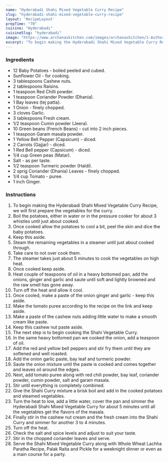---
name: "Hyderabadi Shahi Mixed Vegetable Curry Recipe"
slug: "hyderabadi-shahi-mixed-vegetable-curry-recipe"
layout: 'RecipeLayout'
prepTime: "70"
cuisine: "Hyderabadi"
cuisineSlug: "hyderabadi"
image: "https://www.archanaskitchen.com/images/archanaskitchen/1-Author/Lubna_Karim/Hyderababi_Shahi_Mixed_Vegetable_Curry.jpg"
excerpt: "To begin making the Hyderabadi Shahi Mixed Vegetable Curry Recipe, we will first prepare the vegetables for the curry"
---

### Ingredients

- 12 Baby Potatoes - boiled peeled and cubed.
- Sunflower Oil - for cooking.
- 3 tablespoons Cashew nuts.
- 2 tablespoons Raisins.
- 1 teaspoon Red Chilli powder.
- 1 teaspoon Coriander Powder (Dhania).
- 1 Bay leaves (tej patta).
- 1 Onion - finely chopped.
- 3 cloves Garlic.
- 3 tablespoons Fresh cream.
- 1/2 teaspoon Cumin powder (Jeera).
- 10 Green beans (French Beans) - cut into 2 inch pieces.
- 1 teaspoon Garam masala powder.
- 1 Yellow Bell Pepper (Capsicum) - diced.
- 2 Carrots (Gajjar) - diced.
- 1 Red Bell pepper (Capsicum) - diced.
- 1/4 cup Green peas (Matar).
- Salt - as per taste.
- 1/2 teaspoon Turmeric powder (Haldi).
- 2 sprig Coriander (Dhania) Leaves - finely chopped.
- 1/4 cup Tomato - puree.
- 1 inch Ginger.

### Instructions

1. To begin making the Hyderabadi Shahi Mixed Vegetable Curry Recipe, we will first prepare the vegetables for the curry.
1. Boil the potatoes, either in water or in the pressure cooker for about 3 whistles until just about cooked.
1. Once cooked allow the potatoes to cool a bit, peel the skin and dice the baby potatoes.
1. Keep this aside.
1. Steam the remaining vegetables in a steamer until just about cooked through.
1. Take care to not over cook them.
1. The steamer takes just about 5 minutes to cook the vegetables on high heat.
1. Once cooked keep aside.
1. Heat couple of teaspoons of oil in a heavy bottomed pan, add the onions, ginger and garlic and saute until soft and lightly browned and the raw smell has gone away.
1. Turn off the heat and allow it cool.
1. Once cooled, make a paste of the onion ginger and garlic - keep this aside.
1. Make the tomato puree according to the recipe on the link and keep aside.
1. Make a paste of the cashew nuts adding little water to make a smooth cream like paste.
1. Keep this cashew nut paste aside.
1. The next step is to begin cooking the Shahi Vegetable Curry.
1. In the same heavy bottomed pan we cooked the onion, add a teaspoon of oil.
1. Add the red and yellow bell peppers and stir fry them until they are softened and well roasted.
1. Add the onion garlic paste, bay leaf and turmeric powder.
1. Saute the onion mixture until the paste is cooked and comes together and leaves oil around the edges.
1. Next, add tomato puree along with red chili powder, bay leaf, coriander powder, cumin powder, salt and garam masala.
1. Stir until everything is completely combined.
1. Give the Shahi Curry mixture a brisk boil and add in the cooked potatoes and steamed vegetables.
1. Turn the heat to low, add a little water, cover the pan and simmer the Hyderabadi Shahi Mixed Vegetable Curry for about 5 minutes until all the vegetables get the flavors of the masala.
1. Finally stir in the cashew nut cream and the fresh cream into the Shahi Curry and simmer for another 3 to 4 minutes.
1. Turn off the heat.
1. Check the salt and spice levels and adjust to suit your taste.
1. Stir in the chopped coriander leaves and serve.
1. Serve the Shahi Mixed Vegetable Curry along with Whole Wheat Lachha Paratha Recipe, Palak Raita and Pickle for a weeknight dinner or even as a main course for a party.
